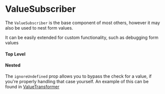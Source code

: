 

<Meta title="Components|ValueSubscriber" component={ValueSubscriber} />

# ValueSubscriber

<Props of={ValueSubscriber} />

The `ValueSubscriber` is the base component of most others, however it may also
be used to nest form values.

<Preview>
  <Story name="default">
    <ExampleForm defaultValues={{ nested: { values: 'Hello world' } }}>
      <ValueSubscriber name="nested">
        <Field name="values" />
      </ValueSubscriber>
    </ExampleForm>
  </Story>
</Preview>

It can be easily extended for custom functionality, such as debugging form values

<Preview>
  <Story name="extended">
    <ExampleForm defaultValues={{ nested: { values: 'Hello world' } }}>
      <h4>Top Level</h4>
      <JSONValue />
      <h4>Nested</h4>
      <JSONValue name="nested" />
    </ExampleForm>
  </Story>
</Preview>

The `ignoreUndefined` prop allows you to bypass the check for a value, if you're properly handling that case yourself. An example of this can be found in [ValueTransformer](/?path=/docs/components-valuetransformer--conditional-values)
